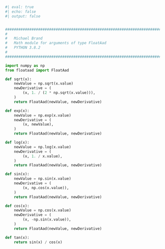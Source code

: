 ```python
#| eval: true
#| echo: false
#| output: false


################################################################################
#                                                                              #
#	Michael Brand                                                              #    
#	Math module for arguments of type FloatAad                                 #
#	PYTHON 3.8.2                                                               #
#                                                                              #
################################################################################

import numpy as np
from floataad import FloatAad

def sqrt(x):
    newValue = np.sqrt(x.value)
    newDerivative = (
        (x, 1. / (2 * np.sqrt(x.value))),
    )
    return FloatAad(newValue, newDerivative)

def exp(x):
    newValue = np.exp(x.value)
    newDerivative = (
        (x, newValue),
    )
    return FloatAad(newValue, newDerivative)

def log(x):
    newValue = np.log(x.value)
    newDerivative = (
        (x, 1. / x.value),
    )
    return FloatAad(newValue, newDerivative)

def sin(x):
    newValue = np.sin(x.value)
    newDerivative = (
        (x, np.cos(x.value)),
    )
    return FloatAad(newValue, newDerivative)

def cos(x):
    newValue = np.cos(x.value)
    newDerivative = (
        (x, -np.sin(x.value)),
    )
    return FloatAad(newValue, newDerivative)

def tan(x):
    return sin(x) / cos(x)

```